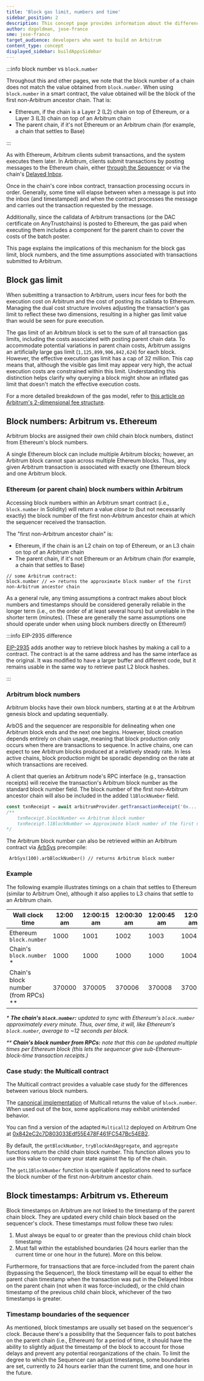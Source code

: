 ```yaml
---
title: 'Block gas limit, numbers and time'
sidebar_position: 2
description: This concept page provides information about the differences between Arbitrum and Ethereum in terms of block gas limit, numbers and timing, so developers can easily understand what to expect when deploying to Arbitrum
author: dzgoldman, jose-franco
sme: jose-franco
target_audience: developers who want to build on Arbitrum
content_type: concept
displayed_sidebar: buildAppsSidebar
---
```


:::info block number vs `block.number`

Throughout this and other pages, we note that the block number of a chain does not match the value obtained from `block.number`. When using `block.number` in a smart contract, the value obtained will be the block of the first non-Arbitrum ancestor chain. That is:

- Ethereum, if the chain is a Layer 2 (L2) chain on top of Ethereum, or a Layer 3 (L3) chain on top of an Arbitrum chain
- The parent chain, if it's not Ethereum or an Arbitrum chain (for example, a chain that settles to Base)

:::

As with Ethereum, Arbitrum clients submit transactions, and the system executes them later. In Arbitrum, clients submit transactions by posting messages to the Ethereum chain, either [through the Sequencer](/how-arbitrum-works/03-sequencer.mdx) or via the chain's [Delayed Inbox](/how-arbitrum-works/03-sequencer.mdx).

Once in the chain's core inbox contract, transaction processing occurs in order. Generally, some time will elapse between when a message is put into the inbox (and timestamped) and when the contract processes the message and carries out the transaction requested by the message.

Additionally, since the calldata of Arbitrum transactions (or the DAC certificate on <a data-quicklook-from= "arbitrum-anytrust-chain">AnyTrust</a>chains) is posted to Ethereum, the gas paid when executing them includes a component for the parent chain to cover the costs of the batch poster.

This page explains the implications of this mechanism for the block gas limit, block numbers, and the time assumptions associated with transactions submitted to Arbitrum.

## Block gas limit

When submitting a transaction to Arbitrum, users incur fees for both the execution cost on Arbitrum and the cost of posting its calldata to Ethereum. Managing the dual cost structure involves adjusting the transaction's gas limit to reflect these two dimensions, resulting in a higher gas limit value than would be seen for pure execution.

The gas limit of an Arbitrum block is set to the sum of all transaction gas limits, including the costs associated with posting parent chain data. To accommodate potential variations in parent chain costs, Arbitrum assigns an artificially large gas limit (`1,125,899,906,842,624`) for each block. However, the effective execution gas limit has a cap of 32 million. This cap means that, although the visible gas limit may appear very high, the actual execution costs are constrained within this limit. Understanding this distinction helps clarify why querying a block might show an inflated gas limit that doesn't match the effective execution costs.

For a more detailed breakdown of the gas model, refer to [this article on Arbitrum's 2-dimensional fee structure](https://medium.com/offchainlabs/understanding-arbitrum-2-dimensional-fees-fd1d582596c9).

## Block numbers: Arbitrum vs. Ethereum

Arbitrum blocks are assigned their own child chain block numbers, distinct from Ethereum's block numbers.

A single Ethereum block can include multiple Arbitrum blocks; however, an Arbitrum block cannot span across multiple Ethereum blocks. Thus, any given Arbitrum transaction is associated with exactly one Ethereum block and one Arbitrum block.

### Ethereum (or parent chain) block numbers within Arbitrum

Accessing block numbers within an Arbitrum smart contract (i.e., `block.number` in Solidity) will return a value _close to_ (but not necessarily exactly) the block number of the first non-Arbitrum ancestor chain at which the sequencer received the transaction.

The "first non-Arbitrum ancestor chain" is:

- Ethereum, if the chain is an L2 chain on top of Ethereum, or an L3 chain on top of an Arbitrum chain
- The parent chain, if it's not Ethereum or an Arbitrum chain (for example, a chain that settles to Base)

```solidity
// some Arbitrum contract:
block.number // => returns the approximate block number of the first non-Arbitrum ancestor chain
```

As a general rule, any timing assumptions a contract makes about block numbers and timestamps should be considered generally reliable in the longer term (i.e., on the order of at least several hours) but unreliable in the shorter term (minutes). (These are generally the same assumptions one should operate under when using block numbers directly on Ethereum!)

:::info EIP-2935 difference

[EIP-2935](https://eips.ethereum.org/EIPS/eip-2935) adds another way to retrieve block hashes by making a call to a contract. The contract is at the same address and has the same interface as the original. It was modified to have a larger buffer and different code, but it remains usable in the same way to retrieve past L2 block hashes.

:::

### Arbitrum block numbers

Arbitrum blocks have their own block numbers, starting at `0` at the Arbitrum genesis block and updating sequentially.

ArbOS and the sequencer are responsible for delineating when one Arbitrum block ends and the next one begins. However, block creation depends entirely on chain usage, meaning that block production only occurs when there are transactions to sequence. In active chains, one can expect to see Arbitrum blocks produced at a relatively steady rate. In less active chains, block production might be sporadic depending on the rate at which transactions are received.

A client that queries an Arbitrum node's RPC interface (e.g., transaction receipts) will receive the transaction's Arbitrum block number as the standard block number field. The block number of the first non-Arbitrum ancestor chain will also be included in the added `l1BlockNumber` field.

```typescript
const txnReceipt = await arbitrumProvider.getTransactionReceipt('0x...');
/** 
    txnReceipt.blockNumber => Arbitrum block number
    txnReceipt.l1BlockNumber => Approximate block number of the first non-Arbitrum ancestor chain
*/
```

The Arbitrum block number can also be retrieved within an Arbitrum contract via [ArbSys](/build-decentralized-apps/precompiles/02-reference.mdx#arbsys) precompile:

```solidity
 ArbSys(100).arbBlockNumber() // returns Arbitrum block number
```

### Example

The following example illustrates timings on a chain that settles to Ethereum (similar to Arbitrum One), although it also applies to L3 chains that settle to an Arbitrum chain.

| Wall clock time                       | 12:00 am | 12:00:15 am | 12:00:30 am | 12:00:45 am | 12:01 am | 12:01:15 am |
| ------------------------------------- | -------- | ----------- | ----------- | ----------- | -------- | ----------- |
| Ethereum `block.number`               | 1000     | 1001        | 1002        | 1003        | 1004     | 1005        |
| Chain's `block.number` \*             | 1000     | 1000        | 1000        | 1000        | 1004     | 1004        |
| Chain's block number (from RPCs) \*\* | 370000   | 370005      | 370006      | 370008      | 370012   | 370015      |

_\* **The chain's `block.number`:** updated to sync with Ethereum's `block.number` approximately every minute. Thus, over time, it will, like Ethereum's `block.number`, average to ~12 seconds per block._

_\*\* **Chain's block number from RPCs:** note that this can be updated multiple times per Ethereum block (this lets the sequencer give sub-Ethereum-block-time transaction receipts.)_

### Case study: the Multicall contract

The Multicall contract provides a valuable case study for the differences between various block numbers.

The [canonical implementation](https://github.com/makerdao/multicall/) of Multicall returns the value of `block.number`. When used out of the box, some applications may exhibit unintended behavior.

You can find a version of the adapted `Multicall2` deployed on Arbitrum One at [0x842eC2c7D803033Edf55E478F461FC547Bc54EB2](https://arbiscan.io/address/0x842eC2c7D803033Edf55E478F461FC547Bc54EB2#code).

By default, the `getBlockNumber`, `tryBlockAndAggregate`, and `aggregate` functions return the child chain block number. This function allows you to use this value to compare your state against the tip of the chain.

The `getL1BlockNumber` function is queriable if applications need to surface the block number of the first non-Arbitrum ancestor chain.

## Block timestamps: Arbitrum vs. Ethereum

Block timestamps on Arbitrum are not linked to the timestamp of the parent chain block. They are updated every child chain block based on the sequencer's clock. These timestamps must follow these two rules:

1. Must always be equal to or greater than the previous child chain block timestamp
2. Must fall within the established boundaries (24 hours earlier than the current time or one hour in the future). More on this below.

Furthermore, for transactions that are force-included from the parent chain (bypassing the Sequencer), the block timestamp will be equal to either the parent chain timestamp when the transaction was put in the Delayed Inbox on the parent chain (not when it was force-included), or the child chain timestamp of the previous child chain block, whichever of the two timestamps is greater.

### Timestamp boundaries of the sequencer

As mentioned, block timestamps are usually set based on the sequencer's clock. Because there's a possibility that the Sequencer fails to post batches on the parent chain (i.e., Ethereum) for a period of time, it should have the ability to slightly adjust the timestamp of the block to account for those delays and prevent any potential reorganizations of the chain. To limit the degree to which the Sequencer can adjust timestamps, some boundaries are set, currently to 24 hours earlier than the current time, and one hour in the future.
